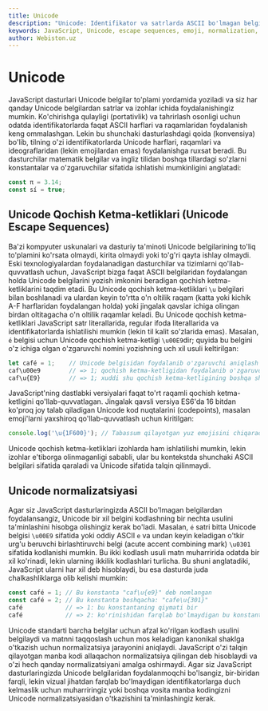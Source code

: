 ```yaml
---
title: Unicode
description: "Unicode: Identifikator va satrlarda ASCII bo'lmagan belgilar, Unicode escape'lar ('\\uXXXX', '\\u{...}'), emojilarni qo'llash va normalizatsiya masalalari."
keywords: JavaScript, Unicode, escape sequences, emoji, normalization, identifiers, strings
author: Webiston.uz
---
```


# Unicode

JavaScript dasturlari Unicode belgilar to'plami yordamida yoziladi va siz har qanday Unicode belgilardan satrlar va izohlar ichida foydalanishingiz mumkin. Ko'chirishga qulayligi (portativlik) va tahrirlash osonligi uchun odatda identifikatorlarda faqat ASCII harflari va raqamlaridan foydalanish keng ommalashgan. Lekin bu shunchaki dasturlashdagi qoida (konvensiya) bo'lib, tilning o'zi identifikatorlarda Unicode harflari, raqamlari va ideograflaridan (lekin emojilardan emas) foydalanishga ruxsat beradi. Bu dasturchilar matematik belgilar va ingliz tilidan boshqa tillardagi so'zlarni konstantalar va o'zgaruvchilar sifatida ishlatishi mumkinligini anglatadi:

```js
const π = 3.14;
const sí = true;
```

## Unicode Qochish Ketma-ketliklari (Unicode Escape Sequences)

Ba'zi kompyuter uskunalari va dasturiy ta'minoti Unicode belgilarining to'liq to'plamini ko'rsata olmaydi, kirita olmaydi yoki to'g'ri qayta ishlay olmaydi. Eski texnologiyalardan foydalanadigan dasturchilar va tizimlarni qo'llab-quvvatlash uchun, JavaScript bizga faqat ASCII belgilaridan foydalangan holda Unicode belgilarini yozish imkonini beradigan qochish ketma-ketliklarini taqdim etadi. Bu Unicode qochish ketma-ketliklari `\u` belgilari bilan boshlanadi va ulardan keyin to'rtta o'n oltilik raqam (katta yoki kichik A-F harflaridan foydalangan holda) yoki jingalak qavslar ichiga olingan birdan oltitagacha o'n oltilik raqamlar keladi. Bu Unicode qochish ketma-ketliklari JavaScript satr literallarida, regular ifoda literallarida va identifikatorlarda ishlatilishi mumkin (lekin til kalit so'zlarida emas). Masalan, `é` belgisi uchun Unicode qochish ketma-ketligi `\u00E9`dir; quyida bu belgini o'z ichiga olgan o'zgaruvchi nomini yozishning uch xil usuli keltirilgan:

```js
let café = 1;    // Unicode belgisidan foydalanib o'zgaruvchi aniqlash
caf\u00e9        // => 1; qochish ketma-ketligidan foydalanib o'zgaruvchiga murojaat qilish
caf\u{E9}        // => 1; xuddi shu qochish ketma-ketligining boshqa shakli
```

JavaScript'ning dastlabki versiyalari faqat to'rt raqamli qochish ketma-ketligini qo'llab-quvvatlagan. Jingalak qavsli versiya ES6'da 16 bitdan ko'proq joy talab qiladigan Unicode kod nuqtalarini (codepoints), masalan emoji'larni yaxshiroq qo'llab-quvvatlash uchun kiritilgan:

```js copy
console.log('\u{1F600}'); // Tabassum qilayotgan yuz emojisini chiqaradi
```

Unicode qochish ketma-ketliklari izohlarda ham ishlatilishi mumkin, lekin izohlar e'tiborga olinmaganligi sababli, ular bu kontekstda shunchaki ASCII belgilari sifatida qaraladi va Unicode sifatida talqin qilinmaydi.

## Unicode normalizatsiyasi

Agar siz JavaScript dasturlaringizda ASCII bo'lmagan belgilardan foydalansangiz, Unicode bir xil belgini kodlashning bir nechta usulini ta'minlashini hisobga olishingiz kerak bo'ladi. Masalan, `é` satri bitta Unicode belgisi `\u00E9` sifatida yoki oddiy ASCII `e` va undan keyin keladigan o'tkir urg'u beruvchi birlashtiruvchi belgi (acute accent combining mark) `\u0301` sifatida kodlanishi mumkin. Bu ikki kodlash usuli matn muharririda odatda bir xil ko'rinadi, lekin ularning ikkilik kodlashlari turlicha. Bu shuni anglatadiki, JavaScript ularni har xil deb hisoblaydi, bu esa dasturda juda chalkashliklarga olib kelishi mumkin:

```js
const café = 1; // Bu konstanta "caf\u{e9}" deb nomlangan
const café = 2; // Bu konstanta boshqacha: "cafe\u{301}"
café            // => 1: bu konstantaning qiymati bir
café            // => 2: ko'rinishidan farqlab bo'lmaydigan bu konstantaning qiymati esa boshqacha
```

Unicode standarti barcha belgilar uchun afzal ko'rilgan kodlash usulini belgilaydi va matnni taqqoslash uchun mos keladigan kanonikal shaklga o'tkazish uchun normalizatsiya jarayonini aniqlaydi. JavaScript o'zi talqin qilayotgan manba kodi allaqachon normalizatsiya qilingan deb hisoblaydi va o'zi hech qanday normalizatsiyani amalga oshirmaydi. Agar siz JavaScript dasturlaringizda Unicode belgilaridan foydalanmoqchi bo'lsangiz, bir-biridan farqli, lekin vizual jihatdan farqlab bo'lmaydigan identifikatorlarga duch kelmaslik uchun muharriringiz yoki boshqa vosita manba kodingizni Unicode normalizatsiyasidan o'tkazishini ta'minlashingiz kerak.
